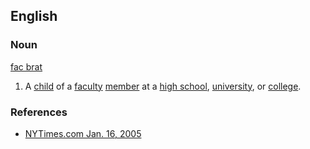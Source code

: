 ==English==

===Noun===
[[fac brat]]

#{{slang}} A [[child]] of a [[faculty]] [[member]] at a [[high school]], [[university]], or [[college]]. 

===References===
*[http://www.nytimes.com/2005/01/16/education/edlife/EDPREP.html NYTimes.com Jan. 16, 2005]